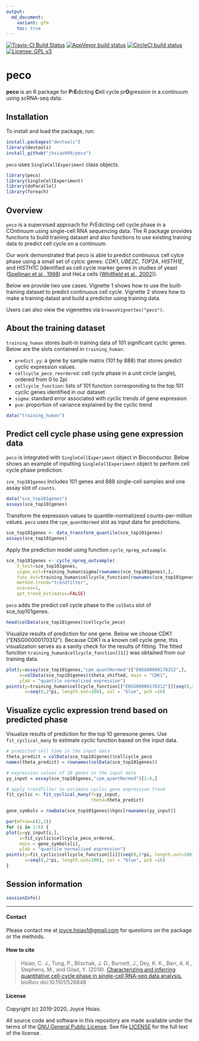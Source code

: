 ```yaml
---
output:
  md_document:
    variant: gfm
    toc: true
---
```


[![Travis-CI Build Status](https://travis-ci.com/jhsiao999/peco.svg?branch=master)](https://travis-ci.com/jhsiao999/peco)
[![AppVeyor build status](https://ci.appveyor.com/api/projects/status/github/jhsiao999/peco?branch=master&svg=true)](https://ci.appveyor.com/project/jhsiao999/peco)
[![CircleCI build status](https://circleci.com/gh/jhsiao999/peco.svg?style=svg)](https://circleci.com/gh/jhsiao999/peco)
[![License: GPL v3](https://img.shields.io/badge/License-GPL%20v3-blue.svg)](http://www.gnu.org/licenses/gpl-3.0)


# peco

**peco** is an R package for **P**r**E**dicting **C**ell cycle pr**O**gression in a
continuum using scRNA-seq data.


## Installation 

To install and load the package, run:

```R
install.packages("devtools")
library(devtools)
install_github("jhsiao999/peco")
```

`peco` uses `SingleCellExperiment` class objects.

```r
library(peco)
library(SingleCellExperiment)
library(doParallel)
library(foreach)
```

## Overview

`peco` is a supervised approach for PrEdicting cell cycle phase in a
COntinuum using single-cell RNA sequencing data. The R package provides functions to build training dataset and also functions to use existing training data to predict cell cycle on a continuum.

Our work demonstrated that peco is able to predict continuous cell cylce phase using a small set of cylcic genes:  _CDK1_, _UBE2C_, _TOP2A_, _HISTH1E_, and _HISTH1C_ (identified as cell cycle marker genes in studies of yeast ([Spellman et al., 1998][spellman]) and HeLa cells ([Whitfield et al., 2002][whitfield])).

Below we provide two use cases. Vignette 1 shows how to use the built-training dataset to predict continuous cell cycle. Vignette 2 shows how to make a training datast and build a predictor using training data. 

Users can also view the vigenettes via `browseVignettes("peco")`.


## About the training dataset

`training_human` stores built-in training data of 101 significant cyclic genes. Below are the slots contained in `training_human`:

- `predict.yy`: a gene by sample matrix (101 by 888) that stores predict cyclic expression values. 
- `cellcycle_peco_reordered`: cell cycle phase in a unit circle (angle), ordered from 0 to 2$pi$
- `cellcycle_function`: lists of 101 function corresponding to the top 101 cyclic genes identified in our dataset
- `sigma`: standard error associated with cyclic trends of gene expression
- `pve`: proportion of variance explained by the cyclic trend


```r
data("training_human")
```

## Predict cell cycle phase using gene expression data

`peco` is integrated with `SingleCellExperiment` object in Bioconductor. Below shows an example of inputting `SingleCellExperiment` object to perform cell cycle phase prediction. 

`sce_top101genes` includes 101 genes and 888 single-cell samples and one assay slot of `counts`.

```r
data("sce_top101genes")
assays(sce_top101genes)
```

Transform the expression values to quantile-normalizesd counts-per-million values. `peco` uses the `cpm_quantNormed` slot as input data for predictions.

```r
sce_top101genes <- data_transform_quantile(sce_top101genes)
assays(sce_top101genes)
```

Apply the prediction model using function `cycle_npreg_outsample`.

```r
sce_top101genes <- cycle_npreg_outsample(
    Y_test=sce_top101genes,
    sigma_est=training_human$sigma[rownames(sce_top101genes),],
    funs_est=training_human$cellcycle_function[rownames(sce_top101genes)],
    method.trend="trendfilter",
    ncores=1,
    get_trend_estimates=FALSE)
```

`peco` adds the predict cell cycle phase to the `colData` slot of sce_top101genes.

```r
head(colData(sce_top101genes)$cellcycle_peco)
```

Visualize results of prediction for one gene. Below we choose CDK1 ("ENSG00000170312"). Because
CDK1 is a known cell cycle gene, this visualization serves as a sanity
check for the results of fitting. The fitted function 
`training_human$cellcycle_function[[1]]` was obtained from our training data. 

```r
plot(y=assay(sce_top101genes,"cpm_quantNormed")["ENSG00000170312",],
     x=colData(sce_top101genes)$theta_shifted, main = "CDK1",
     ylab = "quantile normalized expression")
points(y=training_human$cellcycle_function[["ENSG00000170312"]](seq(0,2*pi, length.out=100)),
       x=seq(0,2*pi, length.out=100), col = "blue", pch =16)
```

## Visualize cyclic expression trend based on predicted phase

Visualize results of prediction for the top 10 genesone genes. Use `fit_cyclical_many` to estimate cyclic function based on the input data.


```r
# predicted cell time in the input data
theta_predict = colData(sce_top101genes)$cellcycle_peco
names(theta_predict) = rownames(colData(sce_top101genes))

# expression values of 10 genes in the input data
yy_input = assay(sce_top101genes,"cpm_quantNormed")[1:6,]

# apply trendfilter to estimate cyclic gene expression trend
fit_cyclic <- fit_cyclical_many(Y=yy_input, 
                                theta=theta_predict)

gene_symbols = rowData(sce_top101genes)$hgnc[rownames(yy_input)]

par(mfrow=c(2,3))
for (i in 1:6) {
plot(y=yy_input[i,],
     x=fit_cyclic$cellcycle_peco_ordered, 
     main = gene_symbols[i],
     ylab = "quantile normalized expression")
points(y=fit_cyclic$cellcycle_function[[i]](seq(0,2*pi, length.out=100)),
       x=seq(0,2*pi, length.out=100), col = "blue", pch =16)
}
```

## Session information

```r
sessionInfo()
```

[spellman]: https://www.ncbi.nlm.nih.gov/pmc/articles/PMC25624
[whitfield]: https://www.ncbi.nlm.nih.gov/pmc/articles/PMC117619



---

#### Contact

Please contact me at [joyce.hsiao1@gmail.com](joyce.hsiao1@gmail.com)
for questions on the package or the methods.


#### How to cite

> Hsiao, C. J., Tung, P., Blischak, J. D., Burnett, J., Dey, K. K.,
> Barr, A. K., Stephens, M., and Gilad, Y. (2018). [Characterizing and
> inferring quantitative cell-cycle phase in single-cell RNA-seq data
> analysis.](https://doi.org/10.1101/526848) bioRxiv doi:10.1101/526848

#### License

Copyright (c) 2019-2020, Joyce Hsiao.

All source code and software in this repository are made available
under the terms of the [GNU General Public
License](https://www.gnu.org/licenses/gpl-3.0.en.html). See
file [LICENSE](LICENSE) for the full text of the license.

